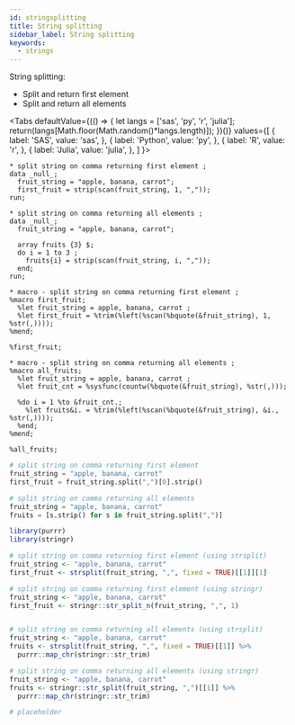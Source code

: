```yaml
---
id: stringsplitting
title: String splitting
sidebar_label: String splitting
keywords:
  - strings
---
```


String splitting:
- Split and return first element
- Split and return all elements


<Tabs
  defaultValue={(() => {
    let langs = ['sas', 'py', 'r', 'julia'];
    return(langs[Math.floor(Math.random()*langs.length)]);
  })()}
  values={[
    { label: 'SAS', value: 'sas', },
    { label: 'Python', value: 'py', },
    { label: 'R', value: 'r', },
    { label: 'Julia', value: 'julia', },
  ]
}>
<TabItem value="sas">

```sas
* split string on comma returning first element ;
data _null_;
  fruit_string = "apple, banana, carrot";
  first_fruit = strip(scan(fruit_string, 1, ","));
run;

* split string on comma returning all elements ;
data _null_;
  fruit_string = "apple, banana, carrot";
  
  array fruits {3} $;
  do i = 1 to 3 ;
  	fruits{i} = strip(scan(fruit_string, i, ","));
  end;
run;

* macro - split string on comma returning first element ;
%macro first_fruit;
  %let fruit_string = apple, banana, carrot ;
  %let first_fruit = %trim(%left(%scan(%bquote(&fruit_string), 1, %str(,))));
%mend;

%first_fruit;

* macro - split string on comma returning all elements ;
%macro all_fruits;
  %let fruit_string = apple, banana, carrot ;
  %let fruit_cnt = %sysfunc(countw(%bquote(&fruit_string), %str(,)));
  
  %do i = 1 %to &fruit_cnt.;
    %let fruits&i. = %trim(%left(%scan(%bquote(&fruit_string), &i., %str(,))));
  %end;
%mend;

%all_fruits;
```

</TabItem>
<TabItem value="py">

```py
# split string on comma returning first element
fruit_string = "apple, banana, carrot"
first_fruit = fruit_string.split(",")[0].strip()

# split string on comma returning all elements
fruit_string = "apple, banana, carrot"
fruits = [s.strip() for s in fruit_string.split(",")]
```

</TabItem>
<TabItem value="r">

```r
library(purrr)
library(stringr)

# split string on comma returning first element (using strsplit)
fruit_string <- "apple, banana, carrot"
first_fruit <- strsplit(fruit_string, ",", fixed = TRUE)[[1]][1]

# split string on comma returning first element (using stringr)
fruit_string <- "apple, banana, carrot"
first_fruit <- stringr::str_split_n(fruit_string, ",", 1)


# split string on comma returning all elements (using strsplit)
fruit_string <- "apple, banana, carrot"
fruits <- strsplit(fruit_string, ",", fixed = TRUE)[[1]] %>%
  purrr::map_chr(stringr::str_trim)

# split string on comma returning all elements (using stringr)
fruit_string <- "apple, banana, carrot"
fruits <- stringr::str_split(fruit_string, ",")[[1]] %>%
  purrr::map_chr(stringr::str_trim)
```

</TabItem>
<TabItem value="julia">

```julia
# placeholder
```

</TabItem>
</Tabs>
